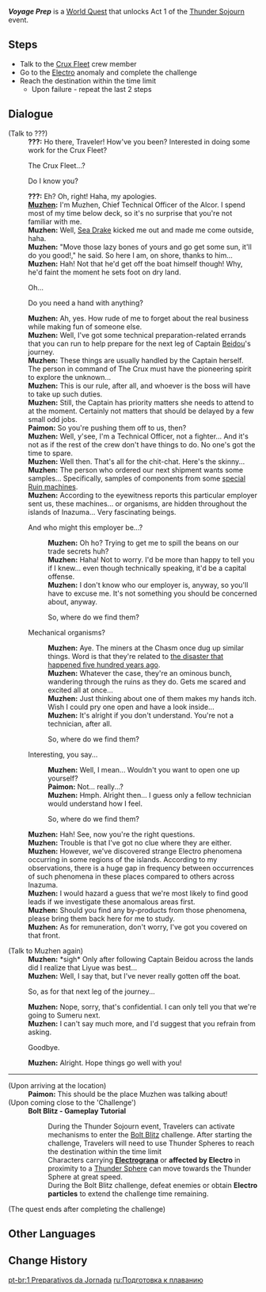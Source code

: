 {{Quest Infobox
|id            = 72652
|type          = World
|region        = Inazuma
|area          = Narukami Island
|subarea       = Ritou
|event_name    = Thunder Sojourn
|summary       = 
|requirement   = 
|startLocation = [[Ritou]], [[Inazuma]]
|mora          = 20,000
|primogems     = 50
|other         = {{Card|Hero's Wit|2}}
* Unlocks Act 1 of [[Thunder Sojourn]] - [[Bolt Blitz]]
|characters    = Muzhen; Paimon; Traveler
}}
'''''Voyage Prep''''' is a [[World Quest]] that unlocks Act 1 of the [[Thunder Sojourn]] event.

==Steps==
* Talk to the [[The Crux|Crux Fleet]] crew member
* Go to the [[Electro]] anomaly and complete the challenge
* Reach the destination within the time limit
** Upon failure - repeat the last 2 steps

==Dialogue==
{{Quest Description|The Chief Technical Officer of the Crux Fleet has something he needs your help with...}}
{{Dialogue start}}
;(Talk to ???)
:'''???:''' Ho there, Traveler! How've you been? Interested in doing some work for the Crux Fleet?
:{{DIcon}} The Crux Fleet...?
:{{DIcon}} Do I know you?
:'''???:''' Eh? Oh, right! Haha, my apologies.
:'''[[Muzhen]]:''' I'm Muzhen, Chief Technical Officer of the Alcor. I spend most of my time below deck, so it's no surprise that you're not familiar with me.
:'''Muzhen:''' Well, [[Sea Drake]] kicked me out and made me come outside, haha.
:'''Muzhen:''' "Move those lazy bones of yours and go get some sun, it'll do you good!," he said. So here I am, on shore, thanks to him...
:'''Muzhen:''' Hah! Not that he'd get off the boat himself though! Why, he'd faint the moment he sets foot on dry land.
:{{DIcon}} Oh...
:{{DIcon}} Do you need a hand with anything?
:'''Muzhen:''' Ah, yes. How rude of me to forget about the real business while making fun of someone else.
:'''Muzhen:''' Well, I've got some technical preparation-related errands that you can run to help prepare for the next leg of Captain [[Beidou]]'s journey.
:'''Muzhen:''' These things are usually handled by the Captain herself. The person in command of The Crux must have the pioneering spirit to explore the unknown...
:'''Muzhen:''' This is our rule, after all, and whoever is the boss will have to take up such duties.
:'''Muzhen:''' Still, the Captain has priority matters she needs to attend to at the moment. Certainly not matters that should be delayed by a few small odd jobs.
:'''Paimon:''' So you're pushing them off to us, then?
:'''Muzhen:''' Well, y'see, I'm a Technical Officer, not a fighter... And it's not as if the rest of the crew don't have things to do. No one's got the time to spare.
:'''Muzhen:''' Well then. That's all for the chit-chat. Here's the skinny...
:'''Muzhen:''' The person who ordered our next shipment wants some samples... Specifically, samples of components from some [[Ruin Sentinels|special Ruin machines]].
:'''Muzhen:''' According to the eyewitness reports this particular employer sent us, these machines... or organisms, are hidden throughout the islands of Inazuma... Very fascinating beings.
:{{DIcon}} And who might this employer be...?
::'''Muzhen:''' Oh ho? Trying to get me to spill the beans on our trade secrets huh?
::'''Muzhen:''' Haha! Not to worry. I'd be more than happy to tell you if I knew... even though technically speaking, it'd be a capital offense.
::'''Muzhen:''' I don't know who our employer is, anyway, so you'll have to excuse me. It's not something you should be concerned about, anyway.
::{{DIcon}} So, where do we find them?
:{{DIcon}} Mechanical organisms?
::'''Muzhen:''' Aye. The miners at the Chasm once dug up similar things. Word is that they're related to [[Cataclysm|the disaster that happened five hundred years ago]].
::'''Muzhen:''' Whatever the case, they're an ominous bunch, wandering through the ruins as they do. Gets me scared and excited all at once...
::'''Muzhen:''' Just thinking about one of them makes my hands itch. Wish I could pry one open and have a look inside...
::'''Muzhen:''' It's alright if you don't understand. You're not a technician, after all.
::{{DIcon}} So, where do we find them?
:{{DIcon}} Interesting, you say...
::'''Muzhen:''' Well, I mean... Wouldn't you want to open one up yourself?
::'''Paimon:''' Not... really...?
::'''Muzhen:''' Hmph. Alright then... I guess only a fellow technician would understand how I feel.
::{{DIcon}} So, where do we find them?
:'''Muzhen:''' Hah! See, now you're {{sic|the asking}} the right questions.<!--"the asking" is a typo in in-game text-->
:'''Muzhen:''' Trouble is that I've got no clue where they are either.
:'''Muzhen:''' However, we've discovered strange Electro phenomena occurring in some regions of the islands. According to my observations, there is a huge gap in frequency between occurrences of such phenomena in these places compared to others across Inazuma.
:'''Muzhen:''' I would hazard a guess that we're most likely to find good leads if we investigate these anomalous areas first.
:'''Muzhen:''' Should you find any by-products from those phenomena, please bring them back here for me to study.
:'''Muzhen:''' As for remuneration, don't worry, I've got you covered on that front.

;(Talk to Muzhen again)
:'''Muzhen:''' *sigh* Only after following Captain Beidou across the lands did I realize that Liyue was best...
:'''Muzhen:''' Well, I say that, but I've never really gotten off the boat.
:{{DIcon}} So, as for that next leg of the journey...
:'''Muzhen:''' Nope, sorry, that's confidential. I can only tell you that we're going to Sumeru next.
:'''Muzhen:''' I can't say much more, and I'd suggest that you refrain from asking.
:{{DIcon}} Goodbye.
:'''Muzhen:''' Alright. Hope things go well with you!

----
;(Upon arriving at the location)
:'''Paimon:''' This should be the place Muzhen was talking about!
;(Upon coming close to the 'Challenge')
:'''Bolt Blitz - Gameplay Tutorial'''
::During the Thunder Sojourn event, Travelers can activate mechanisms to enter the [[Bolt Blitz]] challenge. After starting the challenge, Travelers will need to use Thunder Spheres to reach the destination within the time limit
::Characters carrying '''[[Electrograna]]''' or '''affected by Electro''' in proximity to a [[Thunder Sphere]] can move towards the Thunder Sphere at great speed.
::During the Bolt Blitz challenge, defeat enemies or obtain '''Electro particles''' to extend the challenge time remaining.
;(The quest ends after completing the challenge)
{{Dialogue end}}

==Other Languages==
{{Other Languages
|en      = Voyage Prep
|zhs     = 远航的准备
|zhs_rm  = Yuǎnháng de Zhǔnbèi
|zht     = 遠航的準備
|zht_rm  = Yuǎnháng de Zhǔnbèi
|zh_tl   = Preparation for a Long Voyage
|ja      = 航海の準備
|ja_rm   = Koukai no Junbi
|ja_tl   = Voyage Preparation
|ko      = 원항 준비
|ko_rm   = Wonhang Junbi
|ko_tl   = Long Cruise Preparation
|es      = Preparaciones para la travesía
|es_tl   = Preparations for the Journey
|fr      = La préparation au voyage
|fr_tl   = The Travel Preparation
|ru      = Подготовка к плаванию
|ru_tl   = Preparation for a Swim
|th      = เตรียมตัวล่องเรือทางไกล
|th_rm   = Triamtua Long Ruea Thang Klai
|th_tl   = 
|vi      = Chuẩn bị cho cuộc hành trình dài
|vi_tl   = 
|de      = Reisevorbereitung
|de_tl   = Trip Preparation
|id      = Persiapan Perjalanan
|id_tl   = Journey Preparation
|pt      = Preparativos da Jornada
|pt_tl   = Preparations of the Journey
}}

==Change History==
{{Change History|2.0}}

[[pt-br:1 Preparativos da Jornada]]
[[ru:Подготовка к плаванию]]